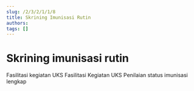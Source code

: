 ```yaml
---
slug: /2/3/2/1/1/8
title: Skrining Imunisasi Rutin
authors: 
tags: []
---
```



# Skrining imunisasi rutin

<Tabs>
<TabItem value='puskesmas' label='Puskesmas'>
Fasilitasi kegiatan UKS
</TabItem>
<TabItem value='pustu' label='Pustu'>
Fasilitasi Kegiatan UKS
</TabItem>
<TabItem value='sekolah' label='Sekolah'>
Penilaian status imunisasi lengkap
</TabItem>
</Tabs>

